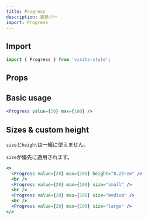 ```yaml
---
title: Progress
description: 進捗バー
import: Progress
---
```


## Import

```javascript
import { Progress } from 'visits-style';
```

## Props

## Basic usage

```jsx live
<Progress value={20} max={100} />
```


## Sizes & custom height

`size`と`height`は一緒に使えません。

`size`が優先に適用されます。

```jsx live
<>
  <Progress value={20} max={100} height="0.25rem" />
  <br />
  <Progress value={20} max={100} size="small" />
  <br />
  <Progress value={20} max={100} size="medium" />
  <br />
  <Progress value={20} max={100} size="large" />
</>
```
